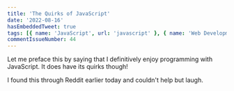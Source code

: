 ```yaml
---
title: 'The Quirks of JavaScript'
date: '2022-08-16'
hasEmbeddedTweet: true
tags: [{ name: 'JavaScript', url: 'javascript' }, { name: 'Web Development', url: 'web-development' }, { name: 'Funny', url: 'funny' }, { name: 'Development', url: 'development' }]
commentIssueNumber: 44
---
```


Let me preface this by saying that I definitively enjoy programming with JavaScript. It does have its quirks though!

I found this through Reddit earlier today and couldn't help but laugh.

<EmbeddedTweet
    text="JavaScript."
    name="den"
    twitterUsername="DennisCode"
    tweetUrl="https://twitter.com/DennisCode/status/1559383962299944960"
    tweetDate="August 15, 2022"
/>